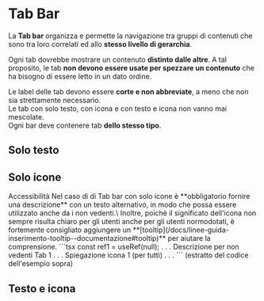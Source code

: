 
<Meta of={TabBarStories} />

# Tab Bar

La **Tab bar** organizza e permette la navigazione tra gruppi di contenuti che sono tra loro correlati ed allo **stesso livello di gerarchia**.

Ogni tab dovrebbe mostrare un contenuto **distinto dalle altre**. A tal proposito, le tab **non devono essere usate per spezzare un contenuto** che ha bisogno di essere letto in un dato ordine.

Le label delle tab devono essere **corte e non abbreviate**, a meno che non sia strettamente necessario.\
Le tab con solo testo, con icona e con testo e icona non vanno mai mescolate.\
Ogni bar deve contenere tab **dello stesso tipo**.

<Canvas of={TabBarStories.TabBar} />

## Solo testo
<Canvas of={TabBarStories.SoloTesto} />

## Solo icone
<Canvas of={TabBarStories.SoloIcone} />

<div className='docs'>
  <Callout color='success' highlight>
    <CalloutTitle>
      <span className='text'>Accessibilità</span>
    </CalloutTitle>
    <CalloutText>
      Nel caso di di Tab bar con solo icone è **obbligatorio fornire una descrizione** con un testo alternativo, in modo che possa essere utilizzato anche da i non vedenti.\
      Inoltre, poichè il significato dell'icona non sempre risulta chiaro per gli utenti anche per gli utenti normodotati, è fortemente consigliato aggiungere un **[tooltip](/docs/linee-guida-inserimento-tooltip--documentazione#tooltip)** per aiutare la comprensione.
```tsx
const ref1 = useRef(null);
. . .
<TabNavItem>
  <TabNavLink eventKey='1'>
    <span ref={ref1}>
      <Icon icon='it-link' aria-hidden />
      <span className='visually-hidden'>Descrizione per non vedenti Tab 1</span>
    </span>
  </TabNavLink>
</TabNavItem>
. . .
  </TabContent>
  <UncontrolledTooltip placement='top' target={ref1}>
    Spiegazione icona 1 (per tutti)
  </UncontrolledTooltip>
. . .
</TabContainer>
```
      (estratto del codice dell'esempio sopra)
    </CalloutText>
  </Callout>
</div>


## Testo e icona
<Canvas of={TabBarStories.TestoEIcona} />
